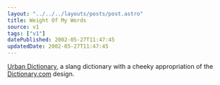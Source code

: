 ```yaml
---
layout: "../../../layouts/posts/post.astro"
title: Weight Of My Words
source: v1
tags: ["v1"]
datePublished: 2002-05-27T11:47:45
updatedDate: 2002-05-27T11:47:45
---
```


[Urban Dictionary][1], a slang dictionary with a cheeky appropriation of the [Dictionary.com][2] design.

[1]: http://www.urbandictionary.com/ "Urban Dictionary"
[2]: http://www.urbandictionary.com/ "Dictionary.com"
